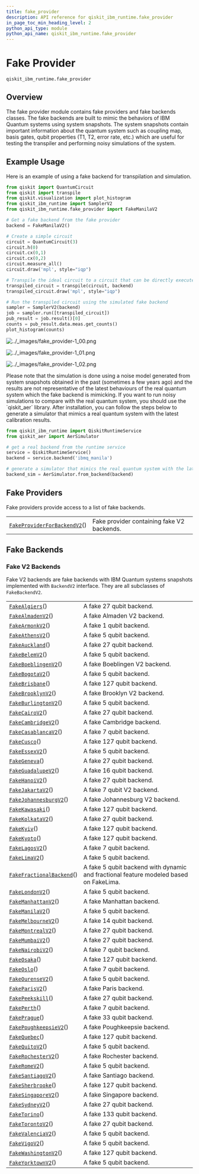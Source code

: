 ```yaml
---
title: fake_provider
description: API reference for qiskit_ibm_runtime.fake_provider
in_page_toc_min_heading_level: 2
python_api_type: module
python_api_name: qiskit_ibm_runtime.fake_provider
---
```


<span id="fake-provider-qiskit-ibm-runtime-fake-provider" />

<span id="module-qiskit_ibm_runtime.fake_provider" />

# Fake Provider

`qiskit_ibm_runtime.fake_provider`

## Overview

The fake provider module contains fake providers and fake backends classes. The fake backends are built to mimic the behaviors of IBM Quantum systems using system snapshots. The system snapshots contain important information about the quantum system such as coupling map, basis gates, qubit properties (T1, T2, error rate, etc.) which are useful for testing the transpiler and performing noisy simulations of the system.

## Example Usage

Here is an example of using a fake backend for transpilation and simulation.

```python
from qiskit import QuantumCircuit
from qiskit import transpile
from qiskit.visualization import plot_histogram
from qiskit_ibm_runtime import SamplerV2
from qiskit_ibm_runtime.fake_provider import FakeManilaV2

# Get a fake backend from the fake provider
backend = FakeManilaV2()

# Create a simple circuit
circuit = QuantumCircuit(3)
circuit.h(0)
circuit.cx(0,1)
circuit.cx(0,2)
circuit.measure_all()
circuit.draw('mpl', style="iqp")

# Transpile the ideal circuit to a circuit that can be directly executed by the backend
transpiled_circuit = transpile(circuit, backend)
transpiled_circuit.draw('mpl', style="iqp")

# Run the transpiled circuit using the simulated fake backend
sampler = SamplerV2(backend)
job = sampler.run([transpiled_circuit])
pub_result = job.result()[0]
counts = pub_result.data.meas.get_counts()
plot_histogram(counts)
```

![../\_images/fake\_provider-1\_00.png](/images/api/qiskit-ibm-runtime/0.31/fake_provider-1_00.png)

![../\_images/fake\_provider-1\_01.png](/images/api/qiskit-ibm-runtime/0.31/fake_provider-1_01.png)

![../\_images/fake\_provider-1\_02.png](/images/api/qiskit-ibm-runtime/0.31/fake_provider-1_02.png)

<Admonition title="Important" type="danger">
  Please note that the simulation is done using a noise model generated from system snapshots obtained in the past (sometimes a few years ago) and the results are not representative of the latest behaviours of the real quantum system which the fake backend is mimicking. If you want to run noisy simulations to compare with the real quantum system, you should use the `qiskit_aer` library. After installation, you can follow the steps below to generate a simulator that mimics a real quantum system with the latest calibration results.

  ```python
  from qiskit_ibm_runtime import QiskitRuntimeService
  from qiskit_aer import AerSimulator

  # get a real backend from the runtime service
  service = QiskitRuntimeService()
  backend = service.backend('ibmq_manila')

  # generate a simulator that mimics the real quantum system with the latest calibration results
  backend_sim = AerSimulator.from_backend(backend)
  ```
</Admonition>

## Fake Providers

Fake providers provide access to a list of fake backends.

|                                                                                                                                                       |                                            |
| ----------------------------------------------------------------------------------------------------------------------------------------------------- | ------------------------------------------ |
| [`FakeProviderForBackendV2`](qiskit_ibm_runtime.fake_provider.FakeProviderForBackendV2 "qiskit_ibm_runtime.fake_provider.FakeProviderForBackendV2")() | Fake provider containing fake V2 backends. |

## Fake Backends

### Fake V2 Backends

Fake V2 backends are fake backends with IBM Quantum systems snapshots implemented with `BackendV2` interface. They are all subclasses of `FakeBackendV2`.

|                                                                                                                                              |                                                                                       |
| -------------------------------------------------------------------------------------------------------------------------------------------- | ------------------------------------------------------------------------------------- |
| [`FakeAlgiers`](qiskit_ibm_runtime.fake_provider.FakeAlgiers "qiskit_ibm_runtime.fake_provider.FakeAlgiers")()                               | A fake 27 qubit backend.                                                              |
| [`FakeAlmadenV2`](qiskit_ibm_runtime.fake_provider.FakeAlmadenV2 "qiskit_ibm_runtime.fake_provider.FakeAlmadenV2")()                         | A fake Almaden V2 backend.                                                            |
| [`FakeArmonkV2`](qiskit_ibm_runtime.fake_provider.FakeArmonkV2 "qiskit_ibm_runtime.fake_provider.FakeArmonkV2")()                            | A fake 1 qubit backend.                                                               |
| [`FakeAthensV2`](qiskit_ibm_runtime.fake_provider.FakeAthensV2 "qiskit_ibm_runtime.fake_provider.FakeAthensV2")()                            | A fake 5 qubit backend.                                                               |
| [`FakeAuckland`](qiskit_ibm_runtime.fake_provider.FakeAuckland "qiskit_ibm_runtime.fake_provider.FakeAuckland")()                            | A fake 27 qubit backend.                                                              |
| [`FakeBelemV2`](qiskit_ibm_runtime.fake_provider.FakeBelemV2 "qiskit_ibm_runtime.fake_provider.FakeBelemV2")()                               | A fake 5 qubit backend.                                                               |
| [`FakeBoeblingenV2`](qiskit_ibm_runtime.fake_provider.FakeBoeblingenV2 "qiskit_ibm_runtime.fake_provider.FakeBoeblingenV2")()                | A fake Boeblingen V2 backend.                                                         |
| [`FakeBogotaV2`](qiskit_ibm_runtime.fake_provider.FakeBogotaV2 "qiskit_ibm_runtime.fake_provider.FakeBogotaV2")()                            | A fake 5 qubit backend.                                                               |
| [`FakeBrisbane`](qiskit_ibm_runtime.fake_provider.FakeBrisbane "qiskit_ibm_runtime.fake_provider.FakeBrisbane")()                            | A fake 127 qubit backend.                                                             |
| [`FakeBrooklynV2`](qiskit_ibm_runtime.fake_provider.FakeBrooklynV2 "qiskit_ibm_runtime.fake_provider.FakeBrooklynV2")()                      | A fake Brooklyn V2 backend.                                                           |
| [`FakeBurlingtonV2`](qiskit_ibm_runtime.fake_provider.FakeBurlingtonV2 "qiskit_ibm_runtime.fake_provider.FakeBurlingtonV2")()                | A fake 5 qubit backend.                                                               |
| [`FakeCairoV2`](qiskit_ibm_runtime.fake_provider.FakeCairoV2 "qiskit_ibm_runtime.fake_provider.FakeCairoV2")()                               | A fake 27 qubit backend.                                                              |
| [`FakeCambridgeV2`](qiskit_ibm_runtime.fake_provider.FakeCambridgeV2 "qiskit_ibm_runtime.fake_provider.FakeCambridgeV2")()                   | A fake Cambridge backend.                                                             |
| [`FakeCasablancaV2`](qiskit_ibm_runtime.fake_provider.FakeCasablancaV2 "qiskit_ibm_runtime.fake_provider.FakeCasablancaV2")()                | A fake 7 qubit backend.                                                               |
| [`FakeCusco`](qiskit_ibm_runtime.fake_provider.FakeCusco "qiskit_ibm_runtime.fake_provider.FakeCusco")()                                     | A fake 127 qubit backend.                                                             |
| [`FakeEssexV2`](qiskit_ibm_runtime.fake_provider.FakeEssexV2 "qiskit_ibm_runtime.fake_provider.FakeEssexV2")()                               | A fake 5 qubit backend.                                                               |
| [`FakeGeneva`](qiskit_ibm_runtime.fake_provider.FakeGeneva "qiskit_ibm_runtime.fake_provider.FakeGeneva")()                                  | A fake 27 qubit backend.                                                              |
| [`FakeGuadalupeV2`](qiskit_ibm_runtime.fake_provider.FakeGuadalupeV2 "qiskit_ibm_runtime.fake_provider.FakeGuadalupeV2")()                   | A fake 16 qubit backend.                                                              |
| [`FakeHanoiV2`](qiskit_ibm_runtime.fake_provider.FakeHanoiV2 "qiskit_ibm_runtime.fake_provider.FakeHanoiV2")()                               | A fake 27 qubit backend.                                                              |
| [`FakeJakartaV2`](qiskit_ibm_runtime.fake_provider.FakeJakartaV2 "qiskit_ibm_runtime.fake_provider.FakeJakartaV2")()                         | A fake 7 qubit V2 backend.                                                            |
| [`FakeJohannesburgV2`](qiskit_ibm_runtime.fake_provider.FakeJohannesburgV2 "qiskit_ibm_runtime.fake_provider.FakeJohannesburgV2")()          | A fake Johannesburg V2 backend.                                                       |
| [`FakeKawasaki`](qiskit_ibm_runtime.fake_provider.FakeKawasaki "qiskit_ibm_runtime.fake_provider.FakeKawasaki")()                            | A fake 127 qubit backend.                                                             |
| [`FakeKolkataV2`](qiskit_ibm_runtime.fake_provider.FakeKolkataV2 "qiskit_ibm_runtime.fake_provider.FakeKolkataV2")()                         | A fake 27 qubit backend.                                                              |
| [`FakeKyiv`](qiskit_ibm_runtime.fake_provider.FakeKyiv "qiskit_ibm_runtime.fake_provider.FakeKyiv")()                                        | A fake 127 qubit backend.                                                             |
| [`FakeKyoto`](qiskit_ibm_runtime.fake_provider.FakeKyoto "qiskit_ibm_runtime.fake_provider.FakeKyoto")()                                     | A fake 127 qubit backend.                                                             |
| [`FakeLagosV2`](qiskit_ibm_runtime.fake_provider.FakeLagosV2 "qiskit_ibm_runtime.fake_provider.FakeLagosV2")()                               | A fake 7 qubit backend.                                                               |
| [`FakeLimaV2`](qiskit_ibm_runtime.fake_provider.FakeLimaV2 "qiskit_ibm_runtime.fake_provider.FakeLimaV2")()                                  | A fake 5 qubit backend.                                                               |
| [`FakeFractionalBackend`](qiskit_ibm_runtime.fake_provider.FakeFractionalBackend "qiskit_ibm_runtime.fake_provider.FakeFractionalBackend")() | A fake 5 qubit backend with dynamic and fractional feature modeled based on FakeLima. |
| [`FakeLondonV2`](qiskit_ibm_runtime.fake_provider.FakeLondonV2 "qiskit_ibm_runtime.fake_provider.FakeLondonV2")()                            | A fake 5 qubit backend.                                                               |
| [`FakeManhattanV2`](qiskit_ibm_runtime.fake_provider.FakeManhattanV2 "qiskit_ibm_runtime.fake_provider.FakeManhattanV2")()                   | A fake Manhattan backend.                                                             |
| [`FakeManilaV2`](qiskit_ibm_runtime.fake_provider.FakeManilaV2 "qiskit_ibm_runtime.fake_provider.FakeManilaV2")()                            | A fake 5 qubit backend.                                                               |
| [`FakeMelbourneV2`](qiskit_ibm_runtime.fake_provider.FakeMelbourneV2 "qiskit_ibm_runtime.fake_provider.FakeMelbourneV2")()                   | A fake 14 qubit backend.                                                              |
| [`FakeMontrealV2`](qiskit_ibm_runtime.fake_provider.FakeMontrealV2 "qiskit_ibm_runtime.fake_provider.FakeMontrealV2")()                      | A fake 27 qubit backend.                                                              |
| [`FakeMumbaiV2`](qiskit_ibm_runtime.fake_provider.FakeMumbaiV2 "qiskit_ibm_runtime.fake_provider.FakeMumbaiV2")()                            | A fake 27 qubit backend.                                                              |
| [`FakeNairobiV2`](qiskit_ibm_runtime.fake_provider.FakeNairobiV2 "qiskit_ibm_runtime.fake_provider.FakeNairobiV2")()                         | A fake 7 qubit backend.                                                               |
| [`FakeOsaka`](qiskit_ibm_runtime.fake_provider.FakeOsaka "qiskit_ibm_runtime.fake_provider.FakeOsaka")()                                     | A fake 127 qubit backend.                                                             |
| [`FakeOslo`](qiskit_ibm_runtime.fake_provider.FakeOslo "qiskit_ibm_runtime.fake_provider.FakeOslo")()                                        | A fake 7 qubit backend.                                                               |
| [`FakeOurenseV2`](qiskit_ibm_runtime.fake_provider.FakeOurenseV2 "qiskit_ibm_runtime.fake_provider.FakeOurenseV2")()                         | A fake 5 qubit backend.                                                               |
| [`FakeParisV2`](qiskit_ibm_runtime.fake_provider.FakeParisV2 "qiskit_ibm_runtime.fake_provider.FakeParisV2")()                               | A fake Paris backend.                                                                 |
| [`FakePeekskill`](qiskit_ibm_runtime.fake_provider.FakePeekskill "qiskit_ibm_runtime.fake_provider.FakePeekskill")()                         | A fake 27 qubit backend.                                                              |
| [`FakePerth`](qiskit_ibm_runtime.fake_provider.FakePerth "qiskit_ibm_runtime.fake_provider.FakePerth")()                                     | A fake 7 qubit backend.                                                               |
| [`FakePrague`](qiskit_ibm_runtime.fake_provider.FakePrague "qiskit_ibm_runtime.fake_provider.FakePrague")()                                  | A fake 33 qubit backend.                                                              |
| [`FakePoughkeepsieV2`](qiskit_ibm_runtime.fake_provider.FakePoughkeepsieV2 "qiskit_ibm_runtime.fake_provider.FakePoughkeepsieV2")()          | A fake Poughkeepsie backend.                                                          |
| [`FakeQuebec`](qiskit_ibm_runtime.fake_provider.FakeQuebec "qiskit_ibm_runtime.fake_provider.FakeQuebec")()                                  | A fake 127 qubit backend.                                                             |
| [`FakeQuitoV2`](qiskit_ibm_runtime.fake_provider.FakeQuitoV2 "qiskit_ibm_runtime.fake_provider.FakeQuitoV2")()                               | A fake 5 qubit backend.                                                               |
| [`FakeRochesterV2`](qiskit_ibm_runtime.fake_provider.FakeRochesterV2 "qiskit_ibm_runtime.fake_provider.FakeRochesterV2")()                   | A fake Rochester backend.                                                             |
| [`FakeRomeV2`](qiskit_ibm_runtime.fake_provider.FakeRomeV2 "qiskit_ibm_runtime.fake_provider.FakeRomeV2")()                                  | A fake 5 qubit backend.                                                               |
| [`FakeSantiagoV2`](qiskit_ibm_runtime.fake_provider.FakeSantiagoV2 "qiskit_ibm_runtime.fake_provider.FakeSantiagoV2")()                      | A fake Santiago backend.                                                              |
| [`FakeSherbrooke`](qiskit_ibm_runtime.fake_provider.FakeSherbrooke "qiskit_ibm_runtime.fake_provider.FakeSherbrooke")()                      | A fake 127 qubit backend.                                                             |
| [`FakeSingaporeV2`](qiskit_ibm_runtime.fake_provider.FakeSingaporeV2 "qiskit_ibm_runtime.fake_provider.FakeSingaporeV2")()                   | A fake Singapore backend.                                                             |
| [`FakeSydneyV2`](qiskit_ibm_runtime.fake_provider.FakeSydneyV2 "qiskit_ibm_runtime.fake_provider.FakeSydneyV2")()                            | A fake 27 qubit backend.                                                              |
| [`FakeTorino`](qiskit_ibm_runtime.fake_provider.FakeTorino "qiskit_ibm_runtime.fake_provider.FakeTorino")()                                  | A fake 133 qubit backend.                                                             |
| [`FakeTorontoV2`](qiskit_ibm_runtime.fake_provider.FakeTorontoV2 "qiskit_ibm_runtime.fake_provider.FakeTorontoV2")()                         | A fake 27 qubit backend.                                                              |
| [`FakeValenciaV2`](qiskit_ibm_runtime.fake_provider.FakeValenciaV2 "qiskit_ibm_runtime.fake_provider.FakeValenciaV2")()                      | A fake 5 qubit backend.                                                               |
| [`FakeVigoV2`](qiskit_ibm_runtime.fake_provider.FakeVigoV2 "qiskit_ibm_runtime.fake_provider.FakeVigoV2")()                                  | A fake 5 qubit backend.                                                               |
| [`FakeWashingtonV2`](qiskit_ibm_runtime.fake_provider.FakeWashingtonV2 "qiskit_ibm_runtime.fake_provider.FakeWashingtonV2")()                | A fake 127 qubit backend.                                                             |
| [`FakeYorktownV2`](qiskit_ibm_runtime.fake_provider.FakeYorktownV2 "qiskit_ibm_runtime.fake_provider.FakeYorktownV2")()                      | A fake 5 qubit backend.                                                               |

